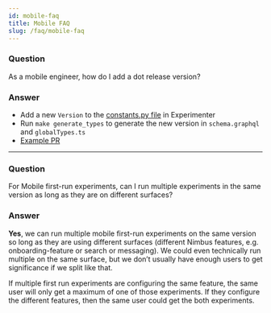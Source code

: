 ```yaml
---
id: mobile-faq
title: Mobile FAQ
slug: /faq/mobile-faq
---
```


### Question
As a mobile engineer, how do I add a dot release version?

### Answer
* Add a new `Version` to the [constants.py file](https://github.com/mozilla/experimenter/blob/main/experimenter/experimenter/experiments/constants.py) in Experimenter 
* Run `make generate_types` to generate the new version in `schema.graphql` and `globalTypes.ts`
* [Example PR](https://github.com/mozilla/experimenter/pull/8870/files)

----

### Question
For Mobile first-run experiments, can I run multiple experiments in the same version as long as they are on different surfaces? 

### Answer
**Yes**, we can run multiple mobile first-run experiments on the same version so long as they are using different surfaces (different Nimbus features, e.g. onboarding-feature or search or messaging). We could even technically run multiple on the same surface, but we don’t usually have enough users to get significance if we split like that.

If multiple first run experiments are configuring the same feature, the same user will only get a maximum of one of those experiments. If they configure the different features, then the same user could get the both experiments.